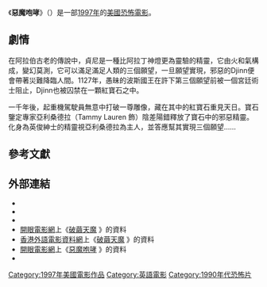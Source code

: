 {{Infobox film
|name           = 惡魔咆哮
|original_name  = {{lang|en|''Wishmaster''}}
|image          = 
|caption        = 
|director       = {{tsl|en|Robert Kurtzman|羅拔·卻士文}}
|producer       = [[Pierre_David|Pierre David]]<br>[[衛斯·克萊文|韋斯·奇里雲]]<br>Russell D. Markowitz<br>Clark Peterson<br>Erik Saltzgaber<br>David Tripet<br>Noël A. Zanitsch
|screenplay     =
|story          =
|starring       = {{tsl|en|Tammy Lauren|譚美·羅蘭}}<br>[[安德烈·狄沃夫|安德烈·狄沃夫]]<br>[[Wendy_Benson|Wendy Benson]]<br>[[Jenny_O'Hara|Jenny O'Hara]]<br>[[羅伯特·英格蘭|羅拔·英倫]]
|music          = [[Harry_Manfredini|Harry Manfredini]]
|cinematography = [[Jacques_Haitkin|Jacques Haitkin]]
|editing        = David Handman
|studio         = Pierre David
|sequel         = 
|distributor    = [[Live_Entertainment|Live Entertainment]]
|released       = {{Film date|1997|9|19}}
|runtime        = 90[[分鐘|分鐘]]
|country        = {{USA}}
|language       = [[英語|英語]]
|budget         = {{USD|500萬}}
|gross          =
| followed_by   =
| tw_name       = 惡魔咆哮
| hk_name       = 破繭天魔
| cn_name       =
}}

《'''惡魔咆哮'''》（{{lang-en|''Wishmaster''}}）是一部[[1997年電影|1997年]]的[[美國電影|美國]][[恐怖電影|恐怖電影]]。

==劇情==
在阿拉伯古老的傳說中，貞尼是一種比阿拉丁神燈更為靈驗的精靈，它由火和氣構成，變幻莫測，它可以滿足滿足人類的三個願望，一旦願望實現，邪惡的Djinn便會帶著災難降臨人間。1127年，愚昧的波斯國王在許下第三個願望前被一個宮廷術士阻止，Djinn也被囚禁在一顆紅寶石之中。

一千年後，起重機駕駛員無意中打破一尊雕像，藏在其中的紅寶石重見天日。寶石鑒定專家亞利桑德拉（Tammy Lauren 飾）陰差陽錯釋放了寶石中的邪惡精靈。化身為英俊紳士的精靈視亞利桑德拉為主人，並答應幫其實現三個願望……

==參考文獻==
{{Reflist}}

== 外部連結 ==
* {{IMDb title|0120524|破繭天魔}}
* {{Amg movie|158750|破繭天魔}}
* {{Rotten-tomatoes|wishmaster|破繭天魔}}
* [[開眼電影網|開眼電影網]]上《[http://app2.atmovies.com.tw/film/fWatm0874310/ 破繭天魔] {{Wayback|url=http://app2.atmovies.com.tw/film/fWatm0874310/ |date=20201127112057 }}》的資料 {{zh-tw}}
* [[香港外語電影資料網|香港外語電影資料網]]上《[http://playitagain.info/site/1997/wishmaster/ 破繭天魔] {{Wayback|url=http://playitagain.info/site/1997/wishmaster/ |date=20161112141713 }}》的資料 {{zh-hk}}
* [[開眼電影網|開眼電影網]]上《[http://app2.atmovies.com.tw/film/fWatm0874310/ 惡魔咆哮] {{Wayback|url=http://app2.atmovies.com.tw/film/fWatm0874310/ |date=20201127112057 }}》的資料 {{zh-tw}}
* {{douban}}

[[Category:1997年美國電影作品|Category:1997年美國電影作品]]
[[Category:英語電影|Category:英語電影]]
[[Category:1990年代恐怖片|Category:1990年代恐怖片]]